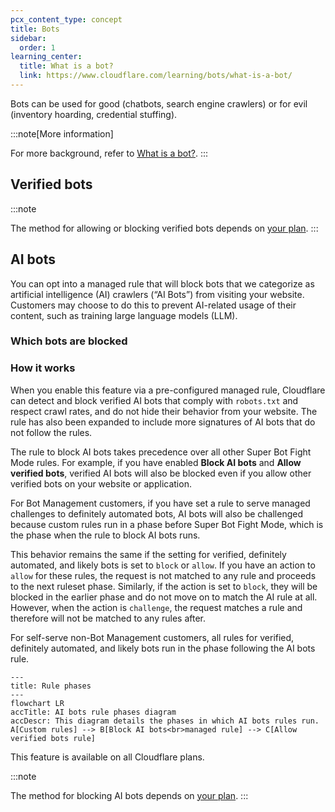 ```yaml
---
pcx_content_type: concept
title: Bots
sidebar:
  order: 1
learning_center:
  title: What is a bot?
  link: https://www.cloudflare.com/learning/bots/what-is-a-bot/
---
```



<Render file="what-is-a-bot" />

Bots can be used for good (chatbots, search engine crawlers) or for evil (inventory hoarding, credential stuffing).

:::note[More information]

For more background, refer to [What is a bot?](https://www.cloudflare.com/learning/bots/what-is-a-bot/).
:::

## Verified bots

<Render file="verified-bots" />

:::note

The method for allowing or blocking verified bots depends on [your plan](/bots/get-started/).
:::

## AI bots

You can opt into a managed rule that will block bots that we categorize as artificial intelligence (AI) crawlers (“AI Bots”) from visiting your website. Customers may choose to do this to prevent AI-related usage of their content, such as training large language models (LLM).

### Which bots are blocked

<Render file="list-ai-bots" />

### How it works

When you enable this feature via a pre-configured managed rule, Cloudflare can detect and block verified AI bots that comply with `robots.txt` and respect crawl rates, and do not hide their behavior from your website. The rule has also been expanded to include more signatures of AI bots that do not follow the rules.

The rule to block AI bots takes precedence over all other Super Bot Fight Mode rules. For example, if you have enabled **Block AI bots** and **Allow verified bots**, verified AI bots will also be blocked even if you allow other verified bots on your website or application.

For Bot Management customers, if you have set a rule to serve managed challenges to definitely automated bots, AI bots will also be challenged because custom rules run in a phase before Super Bot Fight Mode, which is the phase when the rule to block AI bots runs.

This behavior remains the same if the setting for verified, definitely automated, and likely bots is set to `block` or `allow`. If you have an action to `allow` for these rules, the request is not matched to any rule and proceeds to the next ruleset phase. Similarly, if the action is set to `block`, they will be blocked in the earlier phase and do not move on to match the AI rule at all. However, when the action is `challenge`, the request matches a rule and therefore will not be matched to any rules after.

For self-serve non-Bot Management customers, all rules for verified, definitely automated, and likely bots run in the phase following the AI bots rule.

```mermaid
---
title: Rule phases
---
flowchart LR
accTitle: AI bots rule phases diagram
accDescr: This diagram details the phases in which AI bots rules run.
A[Custom rules] --> B[Block AI bots<br>managed rule] --> C[Allow verified bots rule]
```

This feature is available on all Cloudflare plans.

:::note

The method for blocking AI bots depends on [your plan](/bots/get-started/).
:::
